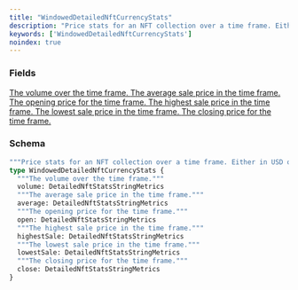 ```yaml
---
title: "WindowedDetailedNftCurrencyStats"
description: "Price stats for an NFT collection over a time frame. Either in USD or the network's base token."
keywords: ['WindowedDetailedNftCurrencyStats']
noindex: true
---
```


### Fields

<a href="/api-reference/types/detailednftstatsstringmetrics">
  <ResponseField name="volume" type="DetailedNftStatsStringMetrics">
    The volume over the time frame.
  </ResponseField>
</a>

<a href="/api-reference/types/detailednftstatsstringmetrics">
  <ResponseField name="average" type="DetailedNftStatsStringMetrics">
    The average sale price in the time frame.
  </ResponseField>
</a>

<a href="/api-reference/types/detailednftstatsstringmetrics">
  <ResponseField name="open" type="DetailedNftStatsStringMetrics">
    The opening price for the time frame.
  </ResponseField>
</a>

<a href="/api-reference/types/detailednftstatsstringmetrics">
  <ResponseField name="highestSale" type="DetailedNftStatsStringMetrics">
    The highest sale price in the time frame.
  </ResponseField>
</a>

<a href="/api-reference/types/detailednftstatsstringmetrics">
  <ResponseField name="lowestSale" type="DetailedNftStatsStringMetrics">
    The lowest sale price in the time frame.
  </ResponseField>
</a>

<a href="/api-reference/types/detailednftstatsstringmetrics">
  <ResponseField name="close" type="DetailedNftStatsStringMetrics">
    The closing price for the time frame.
  </ResponseField>
</a>

### Schema


```graphql 
"""Price stats for an NFT collection over a time frame. Either in USD or the network's base token."""
type WindowedDetailedNftCurrencyStats {
  """The volume over the time frame."""
  volume: DetailedNftStatsStringMetrics
  """The average sale price in the time frame."""
  average: DetailedNftStatsStringMetrics
  """The opening price for the time frame."""
  open: DetailedNftStatsStringMetrics
  """The highest sale price in the time frame."""
  highestSale: DetailedNftStatsStringMetrics
  """The lowest sale price in the time frame."""
  lowestSale: DetailedNftStatsStringMetrics
  """The closing price for the time frame."""
  close: DetailedNftStatsStringMetrics
}
```
